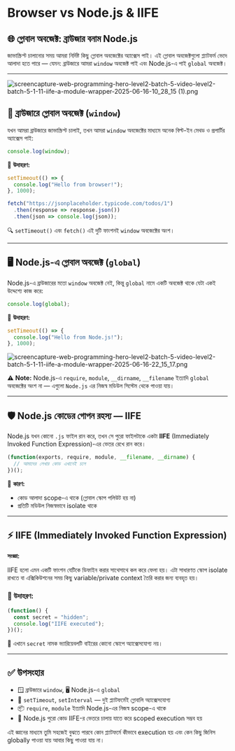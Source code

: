 # Browser vs Node.js & IIFE
## 🌐 গ্লোবাল অবজেক্ট: ব্রাউজার বনাম Node.js

জাভাস্ক্রিপ্ট চালানোর সময় আমরা নির্দিষ্ট কিছু গ্লোবাল অবজেক্টের অ্যাক্সেস পাই। এই গ্লোবাল অবজেক্টগুলো প্ল্যাটফর্ম ভেদে আলাদা হতে পারে — যেমন: ব্রাউজারে আমরা `window` অবজেক্ট পাই এবং Node.js-এ পাই `global` অবজেক্ট।

---

![screencapture-web-programming-hero-level2-batch-5-video-level2-batch-5-1-11-iife-a-module-wrapper-2025-06-16-10_28_15 (1).png](./screencapture-web-programming-hero-level2-batch-5-video-level2-batch-5-1-11-iife-a-module-wrapper-2025-06-16-10_28_15_(1).png)

## 🧭 ব্রাউজারে গ্লোবাল অবজেক্ট (`window`)

যখন আমরা ব্রাউজারে জাভাস্ক্রিপ্ট চালাই, তখন আমরা `window` অবজেক্টের মাধ্যমে অনেক বিল্ট-ইন মেথড ও প্রপার্টির অ্যাক্সেস পাই:

```jsx
console.log(window);
```

📌 **উদাহরণ:**

```jsx
setTimeout(() => {
  console.log("Hello from browser!");
}, 1000);

fetch("https://jsonplaceholder.typicode.com/todos/1")
  .then(response => response.json())
  .then(json => console.log(json));
```

🔍 `setTimeout()` এবং `fetch()` এই দুটি ফাংশনই `window` অবজেক্টের অংশ।

---

## 🖥️ Node.js-এ গ্লোবাল অবজেক্ট (`global`)

Node.js-এ ব্রাউজারের মতো `window` অবজেক্ট নেই, কিন্তু `global` নামে একটি অবজেক্ট থাকে যেটা একই উদ্দেশ্যে কাজ করে:

```jsx
console.log(global);
```

📌 **উদাহরণ:**

```jsx
setTimeout(() => {
  console.log("Hello from Node.js!");
}, 1000);
```

![screencapture-web-programming-hero-level2-batch-5-video-level2-batch-5-1-11-iife-a-module-wrapper-2025-06-16-22_15_17.png](./screencapture-web-programming-hero-level2-batch-5-video-level2-batch-5-1-11-iife-a-module-wrapper-2025-06-16-22_15_17.png)

⚠️ **Note:** Node.js-এ `require`, `module`, `__dirname`, `__filename` ইত্যাদি `global` অবজেক্টের অংশ না — এগুলো `Node.js` এর নিজস্ব মডিউল সিস্টেম থেকে পাওয়া যায়।

---

## 🛡️ Node.js কোডের গোপন রহস্য — IIFE

Node.js যখন কোনো `.js` ফাইল রান করে, তখন সে পুরো ফাইলটাকে একটা **IIFE** (Immediately Invoked Function Expression)-এর ভেতর রেখে রান করে।

```jsx
(function(exports, require, module, __filename, __dirname) {
  // আমাদের লেখার কোড এখানেই চলে
})();
```

🎯 **কারণ:**

- কোড আলাদা scope-এ থাকে (গ্লোবাল স্কোপ পলিউট হয় না)
- প্রতিটি মডিউল নিজস্বভাবে isolate থাকে

---

## ⚡ IIFE (Immediately Invoked Function Expression)

**সংজ্ঞা:**

IIFE হলো এমন একটি ফাংশন যেটিকে ডিফাইন করার সাথেসাথে কল করে ফেলা হয়। এটা সাধারণত স্কোপ isolate রাখতে বা এক্সিকিউশনের সময় কিছু variable/private context তৈরি করার জন্য ব্যবহৃত হয়।

### 🧪 উদাহরণ:

```jsx
(function() {
  const secret = "hidden";
  console.log("IIFE executed");
})();
```

🔐 এখানে `secret` নামক ভ্যারিয়েবলটি বাইরের কোনো স্কোপে অ্যাক্সেসযোগ্য নয়।

---

## ✅ উপসংহার

- 🪟 ব্রাউজারে `window`, 🖥️ Node.js-এ `global`
- 🧰 `setTimeout`, `setInterval` — দুই প্ল্যাটফর্মেই গ্লোবালি অ্যাক্সেসযোগ্য
- 📦 `require`, `module` ইত্যাদি Node.js-এর নিজস্ব scope-এ থাকে
- 🧪 Node.js পুরো কোড IIFE-র ভেতরে চালায় যাতে করে scoped execution সম্ভব হয়

এই জ্ঞানের মাধ্যমে তুমি সহজেই বুঝতে পারবে কোন প্ল্যাটফর্মে কীভাবে execution হয় এবং কেন কিছু জিনিস globally পাওয়া যায় আবার কিছু পাওয়া যায় না।